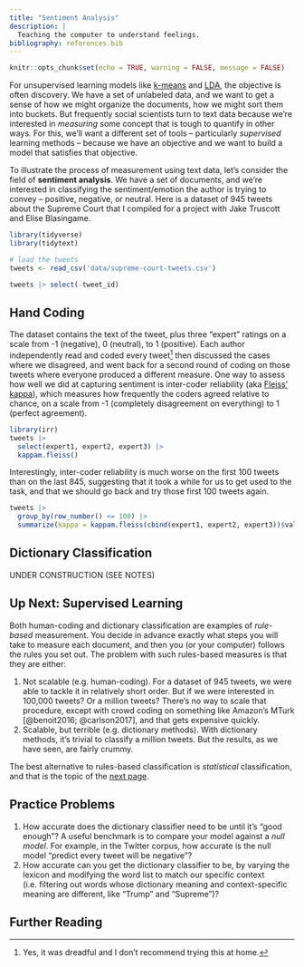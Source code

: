 ```yaml
---
title: "Sentiment Analysis"
description: |
  Teaching the computer to understand feelings.
bibliography: references.bib
---
```


```r
knitr::opts_chunk$set(echo = TRUE, warning = FALSE, message = FALSE)
```

For unsupervised learning models like [k-means](clustering.html) and [LDA](LDA.html), the objective is often discovery. We have a set of unlabeled data, and we want to get a sense of how we might organize the documents, how we might sort them into buckets. But frequently social scientists turn to text data because we're interested in *measuring* some concept that is tough to quantify in other ways. For this, we'll want a different set of tools -- particularly *supervised* learning methods -- because we have an objective and we want to build a model that satisfies that objective.

To illustrate the process of measurement using text data, let's consider the field of **sentiment analysis**. We have a set of documents, and we're interested in classifying the sentiment/emotion the author is trying to convey -- positive, negative, or neutral. Here is a dataset of 945 tweets about the Supreme Court that I compiled for a project with Jake Truscott and Elise Blasingame.

```r
library(tidyverse)
library(tidytext)

# load the tweets
tweets <- read_csv('data/supreme-court-tweets.csv')

tweets |> select(-tweet_id)
```

## Hand Coding

The dataset contains the text of the tweet, plus three "expert" ratings on a scale from -1 (negative), 0 (neutral), to 1 (positive). Each author independently read and coded every tweet[^1] then discussed the cases where we disagreed, and went back for a second round of coding on those tweets where everyone produced a different measure. One way to assess how well we did at capturing sentiment is inter-coder reliability (aka [Fleiss' kappa](https://en.wikipedia.org/wiki/Fleiss%27_kappa)), which measures how frequently the coders agreed relative to chance, on a scale from -1 (completely disagreement on everything) to 1 (perfect agreement).

[^1]: Yes, it was dreadful and I don't recommend trying this at home.

```r
library(irr)
tweets |>
  select(expert1, expert2, expert3) |>
  kappam.fleiss()
```

Interestingly, inter-coder reliability is much worse on the first 100 tweets than on the last 845, suggesting that it took a while for us to get used to the task, and that we should go back and try those first 100 tweets again.

```r
tweets |> 
  group_by(row_number() <= 100) |> 
  summarize(kappa = kappam.fleiss(cbind(expert1, expert2, expert3))$value)
```

## Dictionary Classification

UNDER CONSTRUCTION (SEE NOTES)

## Up Next: Supervised Learning

Both human-coding and dictionary classification are examples of *rule-based* measurement. You decide in advance exactly what steps you will take to measure each document, and then you (or your computer) follows the rules you set out. The problem with such rules-based measures is that they are either:

1.  Not scalable (e.g. human-coding). For a dataset of 945 tweets, we were able to tackle it in relatively short order. But if we were interested in 100,000 tweets? Or a million tweets? There's no way to scale that procedure, except with crowd coding on something like Amazon's MTurk [@benoit2016; @carlson2017], and that gets expensive quickly.
2.  Scalable, but terrible (e.g. dictionary methods). With dictionary methods, it's trivial to classify a million tweets. But the results, as we have seen, are fairly crummy.

The best alternative to rules-based classification is *statistical* classification, and that is the topic of the [next page](supervised-learning.html).

## Practice Problems

1.  How accurate does the dictionary classifier need to be until it's "good enough"? A useful benchmark is to compare your model against a *null model*. For example, in the Twitter corpus, how accurate is the null model "predict every tweet will be negative"?
2.  How accurate can you get the dictionary classifier to be, by varying the lexicon and modifying the word list to match our specific context (i.e. filtering out words whose dictionary meaning and context-specific meaning are different, like "Trump" and "Supreme")?

## Further Reading
